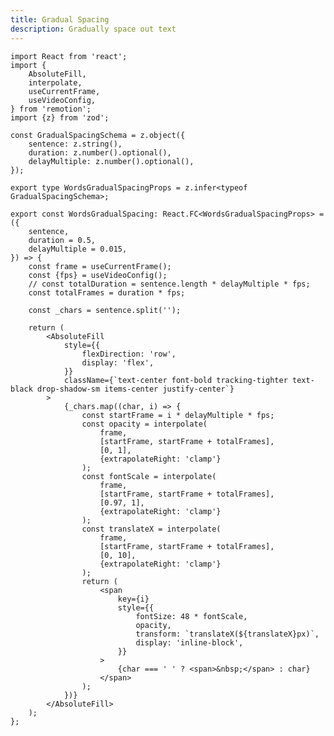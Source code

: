 ```yaml
---
title: Gradual Spacing
description: Gradually space out text
---
```



<WordsGradualSpacing />

```tsx title="components/gradual-spacing.tsx"
import React from 'react';
import {
	AbsoluteFill,
	interpolate,
	useCurrentFrame,
	useVideoConfig,
} from 'remotion';
import {z} from 'zod';

const GradualSpacingSchema = z.object({
	sentence: z.string(),
	duration: z.number().optional(),
	delayMultiple: z.number().optional(),
});

export type WordsGradualSpacingProps = z.infer<typeof GradualSpacingSchema>;

export const WordsGradualSpacing: React.FC<WordsGradualSpacingProps> = ({
	sentence,
	duration = 0.5,
	delayMultiple = 0.015,
}) => {
	const frame = useCurrentFrame();
	const {fps} = useVideoConfig();
	// const totalDuration = sentence.length * delayMultiple * fps;
	const totalFrames = duration * fps;

	const _chars = sentence.split('');

	return (
		<AbsoluteFill
			style={{
				flexDirection: 'row',
				display: 'flex',
			}}
			className={`text-center font-bold tracking-tighter text-black drop-shadow-sm items-center justify-center`}
		>
			{_chars.map((char, i) => {
				const startFrame = i * delayMultiple * fps;
				const opacity = interpolate(
					frame,
					[startFrame, startFrame + totalFrames],
					[0, 1],
					{extrapolateRight: 'clamp'}
				);
				const fontScale = interpolate(
					frame,
					[startFrame, startFrame + totalFrames],
					[0.97, 1],
					{extrapolateRight: 'clamp'}
				);
				const translateX = interpolate(
					frame,
					[startFrame, startFrame + totalFrames],
					[0, 10],
					{extrapolateRight: 'clamp'}
				);
				return (
					<span
						key={i}
						style={{
							fontSize: 48 * fontScale,
							opacity,
							transform: `translateX(${translateX}px)`,
							display: 'inline-block',
						}}
					>
						{char === ' ' ? <span>&nbsp;</span> : char}
					</span>
				);
			})}
		</AbsoluteFill>
	);
};
```